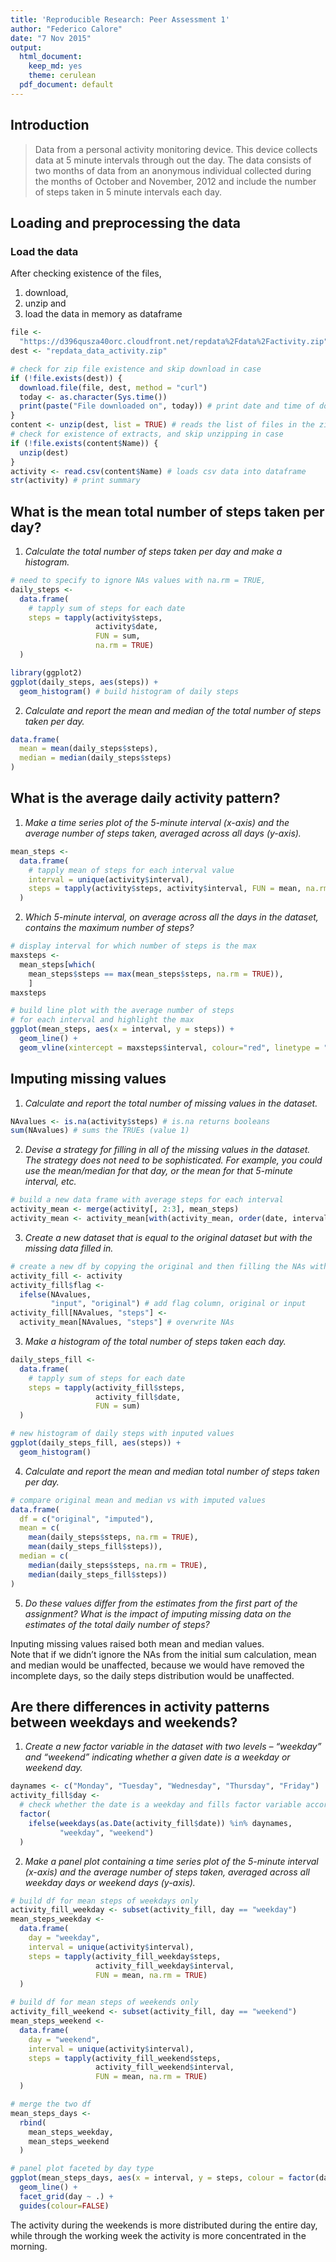 ```yaml
---
title: 'Reproducible Research: Peer Assessment 1'
author: "Federico Calore"
date: "7 Nov 2015"
output:
  html_document:
    keep_md: yes
    theme: cerulean
  pdf_document: default
---
```


## Introduction
> Data from a personal activity monitoring device. This device collects data at 5 minute intervals through out the day. The data consists of two months of data from an anonymous individual collected during the months of October and November, 2012 and include the number of steps taken in 5 minute intervals each day.

## Loading and preprocessing the data

### Load the data

After checking existence of the files,

1. download,
2. unzip and
3. load the data in memory as dataframe

```r
file <-
  "https://d396qusza40orc.cloudfront.net/repdata%2Fdata%2Factivity.zip"
dest <- "repdata_data_activity.zip"

# check for zip file existence and skip download in case
if (!file.exists(dest)) {
  download.file(file, dest, method = "curl")
  today <- as.character(Sys.time())
  print(paste("File downloaded on", today)) # print date and time of download
}
content <- unzip(dest, list = TRUE) # reads the list of files in the zip
# check for existence of extracts, and skip unzipping in case
if (!file.exists(content$Name)) {
  unzip(dest)
}
activity <- read.csv(content$Name) # loads csv data into dataframe
str(activity) # print summary
```

\newpage

## What is the mean total number of steps taken per day?

1. *Calculate the total number of steps taken per day and make a histogram.*

```r
# need to specify to ignore NAs values with na.rm = TRUE,
daily_steps <-
  data.frame(
    # tapply sum of steps for each date
    steps = tapply(activity$steps,
                   activity$date,
                   FUN = sum,
                   na.rm = TRUE)
  )

library(ggplot2)
ggplot(daily_steps, aes(steps)) +
  geom_histogram() # build histogram of daily steps
```

2. *Calculate and report the mean and median of the total number of steps taken per day.*

```r
data.frame(
  mean = mean(daily_steps$steps),
  median = median(daily_steps$steps)
)
```

\newpage

## What is the average daily activity pattern?

1. *Make a time series plot of the 5-minute interval (x-axis) and the average number of steps taken, averaged across all days (y-axis).*

```r
mean_steps <-
  data.frame(
    # tapply mean of steps for each interval value
    interval = unique(activity$interval),
    steps = tapply(activity$steps, activity$interval, FUN = mean, na.rm = TRUE)
  )
```

2. *Which 5-minute interval, on average across all the days in the dataset, contains the maximum number of steps?*

```r
# display interval for which number of steps is the max
maxsteps <-
  mean_steps[which(
    mean_steps$steps == max(mean_steps$steps, na.rm = TRUE)),
    ]
maxsteps

# build line plot with the average number of steps
# for each interval and highlight the max
ggplot(mean_steps, aes(x = interval, y = steps)) +
  geom_line() +
  geom_vline(xintercept = maxsteps$interval, colour="red", linetype = "longdash")
```

\newpage

## Imputing missing values

1. *Calculate and report the total number of missing values in the dataset.*

```r
NAvalues <- is.na(activity$steps) # is.na returns booleans
sum(NAvalues) # sums the TRUEs (value 1)
```

2. *Devise a strategy for filling in all of the missing values in the dataset. The strategy does not need to be sophisticated. For example, you could use the mean/median for that day, or the mean for that 5-minute interval, etc.*

```r
# build a new data frame with average steps for each interval
activity_mean <- merge(activity[, 2:3], mean_steps)
activity_mean <- activity_mean[with(activity_mean, order(date, interval)), ]
```

3. *Create a new dataset that is equal to the original dataset but with the missing data filled in.*

```r
# create a new df by copying the original and then filling the NAs with average values
activity_fill <- activity
activity_fill$flag <-
  ifelse(NAvalues,
         "input", "original") # add flag column, original or input
activity_fill[NAvalues, "steps"] <-
  activity_mean[NAvalues, "steps"] # overwrite NAs
```

3. *Make a histogram of the total number of steps taken each day.*

```r
daily_steps_fill <-
  data.frame(
    # tapply sum of steps for each date
    steps = tapply(activity_fill$steps,
                   activity_fill$date,
                   FUN = sum)
  )

# new histogram of daily steps with inputed values
ggplot(daily_steps_fill, aes(steps)) +
  geom_histogram()
```

4. *Calculate and report the mean and median total number of steps taken per day.*

```r
# compare original mean and median vs with imputed values
data.frame(
  df = c("original", "imputed"),
  mean = c(
    mean(daily_steps$steps, na.rm = TRUE),
    mean(daily_steps_fill$steps)),
  median = c(
    median(daily_steps$steps, na.rm = TRUE),
    median(daily_steps_fill$steps))
)
```

5. *Do these values differ from the estimates from the first part of the assignment? What is the impact of imputing missing data on the estimates of the total daily number of steps?*

Inputing missing values raised both mean and median values.  
Note that if we didn't ignore the NAs from the initial sum calculation, mean and median would be unaffected, because we would have removed the incomplete days, so the daily steps distribution would be unaffected.

\newpage

## Are there differences in activity patterns between weekdays and weekends?

1. *Create a new factor variable in the dataset with two levels – “weekday” and “weekend” indicating whether a given date is a weekday or weekend day.*

```r
daynames <- c("Monday", "Tuesday", "Wednesday", "Thursday", "Friday")
activity_fill$day <-
  # check whether the date is a weekday and fills factor variable accordingly
  factor(
    ifelse(weekdays(as.Date(activity_fill$date)) %in% daynames,
           "weekday", "weekend")
  )
```

2. *Make a panel plot containing a time series plot of the 5-minute interval (x-axis) and the average number of steps taken, averaged across all weekday days or weekend days (y-axis).*

```r
# build df for mean steps of weekdays only
activity_fill_weekday <- subset(activity_fill, day == "weekday")
mean_steps_weekday <-
  data.frame(
    day = "weekday",
    interval = unique(activity$interval),
    steps = tapply(activity_fill_weekday$steps,
                   activity_fill_weekday$interval,
                   FUN = mean, na.rm = TRUE)
  )

# build df for mean steps of weekends only
activity_fill_weekend <- subset(activity_fill, day == "weekend")
mean_steps_weekend <-
  data.frame(
    day = "weekend",
    interval = unique(activity$interval),
    steps = tapply(activity_fill_weekend$steps,
                   activity_fill_weekend$interval,
                   FUN = mean, na.rm = TRUE)
  )

# merge the two df
mean_steps_days <-
  rbind(
    mean_steps_weekday,
    mean_steps_weekend
  )

# panel plot faceted by day type
ggplot(mean_steps_days, aes(x = interval, y = steps, colour = factor(day))) +
  geom_line() +
  facet_grid(day ~ .) +
  guides(colour=FALSE)
```

The activity during the weekends is more distributed during the entire day, while through the working week the activity is more concentrated in the morning.
